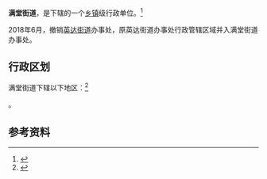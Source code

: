 {{中国乡级行政区|21/01/12/015/000}}

'''满堂街道'''，是{{PRC admin/fullname|21/01/12/015/000|3}}下辖的一个[[乡镇|乡镇]]级行政单位。<ref>{{PRC admin/ref sgc|{{PRC admin/parent|21/01/12/015/000}}}}</ref>

2018年6月，撤销[[英达街道|英达街道]]办事处，原英达街道办事处行政管辖区域并入满堂街道办事处。

== 行政区划 ==

满堂街道下辖以下地区：<ref>{{PRC admin/ref sgc|21/01/12/015/000}}</ref>

{{PRC admin/children|21/01/12/015/000}}。

== 参考资料 ==

{{reflist}}

{{行政区划小作品}}
{{PRC admin/navcat|21/01/12/015/000}}